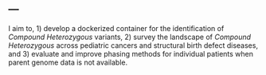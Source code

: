 ---
---

<link rel="stylesheet" href="styles.css" type="text/css">

I aim to, 1) develop a dockerized container for the identification of *Compound Heterozygous* variants, 2) survey the landscape of *Compound Heterozygous* across pediatric cancers and structural birth defect diseases, and 3) evaluate and improve phasing methods for individual patients when parent genome data is not available. 